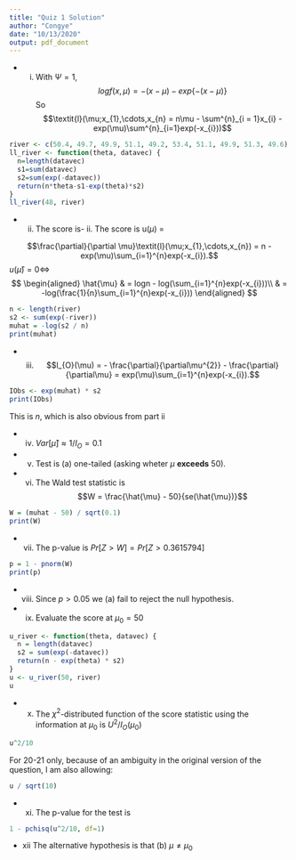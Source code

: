 ```yaml
---
title: "Quiz 1 Solution"
author: "Congye"
date: "10/13/2020"
output: pdf_document
---
```


- i. With $\Psi = 1$,
$$logf(x,\mu) = -(x - \mu) - exp\{-(x-\mu)\}$$
So
$$\textit{l}(\mu;x_{1},\cdots,x_{n} = n\mu - \sum^{n}_{i = 1}x_{i} - exp(\mu)\sum^{n}_{i=1}exp(-x_{i}))$$
```r
river <- c(50.4, 49.7, 49.9, 51.1, 49.2, 53.4, 51.1, 49.9, 51.3, 49.6)
ll_river <- function(theta, datavec) {
  n=length(datavec)
  s1=sum(datavec)
  s2=sum(exp(-datavec))
  return(n*theta-s1-exp(theta)*s2)
}
ll_river(48, river)
```
- ii. The score is- ii. The score is u($\mu$) =

$$\frac{\partial}{\partial \mu}\textit{l}(\mu;x_{1},\cdots,x_{n}) = n - exp(\mu)\sum_{i=1}^{n}exp(-x_{i}).$$
$u(\hat{\mu}) = 0 \Leftrightarrow$
$$
\begin{aligned}
\hat{\mu}  & = logn - log(\sum_{i=1}^{n}exp(-x_{i}))\\
& = -log(\frac{1}{n}\sum_{i=1}^{n}exp(-x_{i}))
\end{aligned}
$$
```r
n <- length(river)
s2 <- sum(exp(-river))
muhat = -log(s2 / n)
print(muhat)
```

- iii. 
$$l_{O}(\mu) = - \frac{\partial}{\partial\mu^{2}} - \frac{\partial}{\partial\mu} = exp(\mu)\sum_{i=1}^{n}exp(-x_{i}).$$
```r
IObs <- exp(muhat) * s2
print(IObs)
```
This is $n$, which is also obvious from part ii

- iv. $Var[\hat{\mu}] \approx 1/I_{O} = 0.1$
- v. Test is (a) one-tailed (asking wheter $\mu$ **exceeds** 50).
- vi. The Wald test statistic is
$$W = \frac{\hat{\mu} - 50}{se(\hat{\mu})}$$
```r
W = (muhat - 50) / sqrt(0.1)
print(W)
```
- vii. The p-value is $Pr[Z>W]=Pr[Z>0.3615794]$
```r
p = 1 - pnorm(W)
print(p)
```

- viii. Since $p > 0.05$ we (a) fail to reject the null hypothesis.

- ix. Evaluate the score at $\mu_{0} = 50$
```r
u_river <- function(theta, datavec) {
  n = length(datavec)
  s2 = sum(exp(-datavec))
  return(n - exp(theta) * s2)
}
u <- u_river(50, river)
u
```

- x. The $\chi^{2}$-distributed function of the score statistic using the information at $\mu_{0}$ is $U^{2} / I_{O}(\mu_{0})$
```r
u^2/10
```
For 20-21 only, because of an ambiguity in the original version of the question, I am also allowing:
```r
u / sqrt(10)
```

- xi. The p-value for the test is
```r
1 - pchisq(u^2/10, df=1)
```
- xii The alternative hypothesis is that (b) $\mu \neq \mu_{0}$
